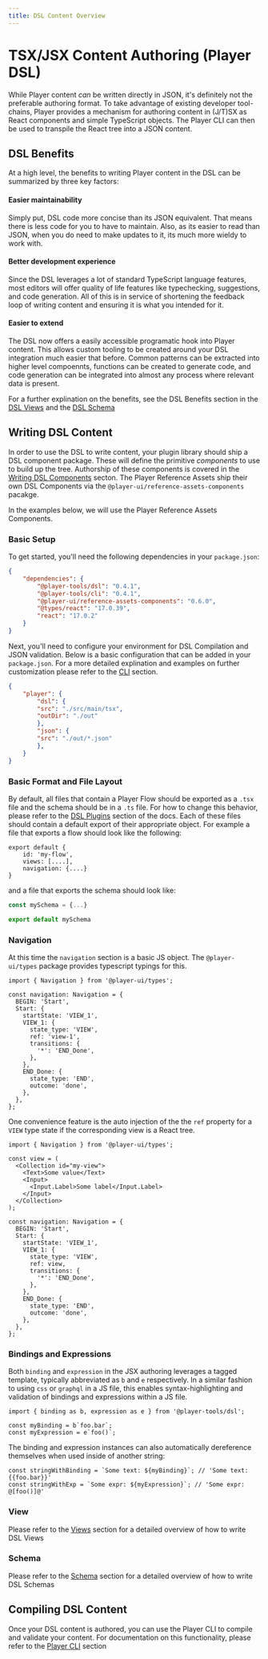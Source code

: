 ```yaml
---
title: DSL Content Overview
---
```


# TSX/JSX Content Authoring (Player DSL)

While Player content _can_ be written directly in JSON, it's definitely not the preferable authoring format. To take advantage of existing developer tool-chains, Player provides a mechanism for authoring content in (J/T)SX as React components and simple TypeScript objects. The Player CLI can then be used to transpile the React tree into a JSON content.

## DSL Benefits

At a high level, the benefits to writing Player content in the DSL can be summarized by three key factors:

#### Easier maintainability 
Simply put, DSL code more concise than its JSON equivalent. That means there is less code for you to have to maintain. Also, as its easier to read than JSON, when you do need to make updates to it, its much more wieldy to work with. 

#### Better development experience
Since the DSL leverages a lot of standard TypeScript language features, most editors will offer quality of life features like typechecking, suggestions, and code generation. All of this is in service of shortening the feedback loop of writing content and ensuring it is what you intended for it. 

#### Easier to extend
The DSL now offers a easily accessible programatic hook into Player content. This allows custom tooling to be created around your DSL integration much easier that before. Common patterns can be extracted into higher level compoennts, functions can be created to generate code, and code generation can be integrated into almost any process where relevant data is present. 

For a further explination on the benefits, see the DSL Benefits section in the [DSL Views](./views.mdx#dsl-benefits-in-views) and the [DSL Schema](./schema.mdx#dsl-benefit-in-schema)

## Writing DSL Content

In order to use the DSL to write content, your plugin library should ship a DSL component package. These will define the primitive _components_ to use to build up the tree. Authorship of these components is covered in the [Writing DSL Components](../assets/dsl) secton. The Player Reference Assets ship their own DSL Components via the `@player-ui/reference-assets-components` pacakge.

In the examples below, we will use the Player Reference Assets Components.

### Basic Setup 

To get started, you'll need the following dependencies in your `package.json`:

```json
{
    "dependencies": {
        "@player-tools/dsl": "0.4.1",
        "@player-tools/cli": "0.4.1",
        "@player-ui/reference-assets-components": "0.6.0",
        "@types/react": "17.0.39",
        "react": "17.0.2"
    }
}
```

Next, you'll need to configure your environment for DSL Compilation and JSON validation. Below is a basic configuration that can be added in your `package.json`. For a more detailed explination and examples on further customization please refer to the [CLI](../tools/cli) section. 

```json
{
    "player": {
        "dsl": {
        "src": "./src/main/tsx",
        "outDir": "./out"
        },
        "json": {
        "src": "./out/*.json"
        },
    }
}
```

### Basic Format and File Layout

By default, all files that contain a Player Flow should be exported as a `.tsx` file and the schema should be in a `.ts` file. For how to change this behavior, please refer to the [DSL Plugins](./plugins) section of the docs. Each of these files should contain a default export of their appropriate object. For example a file that exports a flow should look like the following:

```tsx
export default {
    id: 'my-flow',
    views: [....],
    navigation: {....}
}
```

and a file that exports the schema should look like: 

```typescript
const mySchema = {...}

export default mySchema

```

### Navigation

At this time the `navigation` section is a basic JS object. The `@player-ui/types` package provides typescript typings for this.

```tsx
import { Navigation } from '@player-ui/types';

const navigation: Navigation = {
  BEGIN: 'Start',
  Start: {
    startState: 'VIEW_1',
    VIEW_1: {
      state_type: 'VIEW',
      ref: 'view-1',
      transitions: {
        '*': 'END_Done',
      },
    },
    END_Done: {
      state_type: 'END',
      outcome: 'done',
    },
  },
};
```

One convenience feature is the auto injection of the the `ref` property for a `VIEW` type state if the corresponding view is a React tree. 

```tsx
import { Navigation } from '@player-ui/types';

const view = (
  <Collection id="my-view">
    <Text>Some value</Text>
    <Input>
      <Input.Label>Some label</Input.Label>
    </Input>
  </Collection>
);

const navigation: Navigation = {
  BEGIN: 'Start',
  Start: {
    startState: 'VIEW_1',
    VIEW_1: {
      state_type: 'VIEW',
      ref: view,
      transitions: {
        '*': 'END_Done',
      },
    },
    END_Done: {
      state_type: 'END',
      outcome: 'done',
    },
  },
};
```
### Bindings and Expressions

Both `binding` and `expression` in the JSX authoring leverages a tagged template, typically abbreviated as `b` and `e` respectively. In a similar fashion to using `css` or `graphql` in a JS file, this enables syntax-highlighting and validation of bindings and expressions within a JS file.

```tsx
import { binding as b, expression as e } from '@player-tools/dsl';

const myBinding = b`foo.bar`;
const myExpression = e`foo()`;
```

The binding and expression instances can also automatically dereference themselves when used inside of another string:

```tsx
const stringWithBinding = `Some text: ${myBinding}`; // 'Some text: {{foo.bar}}'
const stringWithExp = `Some expr: ${myExpression}`; // 'Some expr: @[foo()]@'
```

### View

Please refer to the [Views](./views) section for a detailed overview of how to write DSL Views

### Schema

Please refer to the [Schema](./schema) section for a detailed overview of how to write DSL Schemas

## Compiling DSL Content

Once your DSL content is authored, you can use the Player CLI to compile and validate your content. For documentation on this functionality, please refer to the [Player CLI](../tools/cli) section